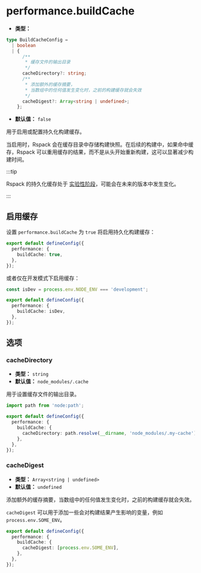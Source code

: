 # performance.buildCache

- **类型：**

```ts
type BuildCacheConfig =
  | boolean
  | {
      /**
       * 缓存文件的输出目录
       */
      cacheDirectory?: string;
      /**
       * 添加额外的缓存摘要，
       * 当数组中的任何值发生变化时，之前的构建缓存就会失效
       */
      cacheDigest?: Array<string | undefined>;
    };
```

- **默认值：** `false`

用于启用或配置持久化构建缓存。

当启用时，Rspack 会在缓存目录中存储构建快照。在后续的构建中，如果命中缓存，Rspack 可以重用缓存的结果，而不是从头开始重新构建，这可以显著减少构建时间。

:::tip

Rspack 的持久化缓存处于 [实验性阶段](https://rspack.dev/zh/config/experiments#experimentscache)，可能会在未来的版本中发生变化。

:::

## 启用缓存

设置 `performance.buildCache` 为 `true` 将启用持久化构建缓存：

```ts title="rsbuild.config.ts"
export default defineConfig({
  performance: {
    buildCache: true,
  },
});
```

或者仅在开发模式下启用缓存：

```ts title="rsbuild.config.ts"
const isDev = process.env.NODE_ENV === 'development';

export default defineConfig({
  performance: {
    buildCache: isDev,
  },
});
```

## 选项

### cacheDirectory

- **类型：** `string`
- **默认值：** `node_modules/.cache`

用于设置缓存文件的输出目录。

```ts title="rsbuild.config.ts"
import path from 'node:path';

export default defineConfig({
  performance: {
    buildCache: {
      cacheDirectory: path.resolve(__dirname, 'node_modules/.my-cache'),
    },
  },
});
```

### cacheDigest

- **类型：** `Array<string | undefined>`
- **默认值：** `undefined`

添加额外的缓存摘要，当数组中的任何值发生变化时，之前的构建缓存就会失效。

`cacheDigest` 可以用于添加一些会对构建结果产生影响的变量，例如 `process.env.SOME_ENV`。

```ts title="rsbuild.config.ts"
export default defineConfig({
  performance: {
    buildCache: {
      cacheDigest: [process.env.SOME_ENV],
    },
  },
});
```
